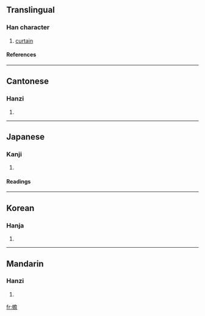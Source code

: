 ==Translingual==
===Han character===
{{Han char|rn=50|rad=巾|as=13|sn=16|four=4726<sub>1</sub>|canj=中月弓金口 (LBNCR)}}
# [[curtain]]
====References====
{{Han ref|kx=0337.090|dkj=09103|dj=0644.110|hdz=10756.070|uh=5E68|ud=24168|bh=E96C|bd=59756}}
----
==Cantonese==
===Hanzi===
{{yue-hanzi|jyut=|y=jim1}}
# {{defn|Cantonese}}
----
==Japanese==
===Kanji===
{{ja-kanji|grade=|rs=巾13}}
# {{defn|Japanese}} 
====Readings====
{{ja-readings|on=[[せん]] (sen)|kun=[[とばり]] (tobari), [[ほろ]] (horo), [[たちきれる]] (tachikireru)}}
----
==Korean==
===Hanja===
{{ko-hanja|hangeul=첨|rv=cheom|mr=ch'ŏm}}
# {{defn|Korean}}
----
==Mandarin==
===Hanzi===
{{cmn-hanzi|pin=[[chān]] ([[chan1]])|wg=ch'an<sup>1</sup>}}
# {{defn|Mandarin}}

[[fr:幨]]
